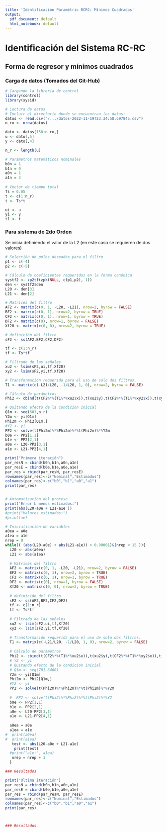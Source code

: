 ```yaml
---
title: 'Identificación Paramétric RCRC: Mínimos Cuadrados'
output:
  pdf_document: default
  html_notebook: default
---
```

# Identificación del Sistema RC-RC 
## Forma de regresor y mínimos cuadrados

### Carga de datos (Tomados del Git-Hub)

```r
# Cargando la libreria de control
library(control)
library(sysid)

# Lectura de datos 
# Incluir el directorio donde se encuentran los datos:
datos <- read.csv("/.../datos-2022-11-19T23:34:58.697845.csv")
n_ro <- nrow(datos)

dato <- datos[150:n_ro,]
u <- dato[,5]
y <- dato[,4]

n_r <- length(u)

# Parámetros matemáticos nominales
b0n = 1 
b1n = 0
a0n = 1
a1n = 3
  
# Vector de tiempo total
Ts = 0.05
t <- c(1:n_r)
t <- Ts*t

ui <- u
yi <- y
t1 <- t

```
### Para sistema de 2do Orden

Se inicia definiendo el valor de la L2 (en este caso se requieren de dos valores)

```r
# Selección de polos deseados para el filtro
p1 <- c(-4)
p2 <- c(-5)

# Cálculo de coeficientes requeridos en la forma canónica
systf2 <- zp2tf(zpk(NULL, c(p1,p2), 1))
den <- systf2$den
L20 <- den[3]
L21 <- den[2]

# Matrices del filtro  
AF2 <- matrix(c(0, 1, -L20, -L21), nrow=2, byrow = FALSE)
BF2 <- matrix(c(0, 1), nrow=2, byrow = TRUE)
CF2 <- matrix(c(0, 1), nrow=1, byrow = TRUE)
DF2 <- matrix(c(0), nrow=1, byrow = FALSE)
Xf20 <- matrix(c(0, 0), nrow=2, byrow = TRUE)

# definición del filtro 
sF2 <- ss(AF2,BF2,CF2,DF2)

tf <- c(1:n_r)
tf <- Ts*tf

# Filtrado de las señales
xu2 <- lsim(sF2,ui,tf,Xf20)
xy2 <- lsim(sF2,yi,tf,Xf20)

# Transformación requerida para el uso de solo dos filtros.
T1 <- matrix(c(-L21/L20, -1/L20, 1, 0), nrow=2, byrow = FALSE)

# Cálculo de parámetros
Phi2 <- cbind(t(CF2%*%(T1%*%xu2$x)),t(xu2$y),t(CF2%*%(T1%*%xy2$x)),t(xy2$y))

# Quitando efecto de la condicion inicial
Q1m <- seq(601,n_r)
Y2m <- yi[Q1m]
Phi2m <- Phi2[Q1m,]
#Y2 <- yi
PP2 <- solve(t(Phi2m)%*%Phi2m)%*%t(Phi2m)%*%Y2m
b0e <- PP2[1,1]
b1e <- PP2[2,1]
a0e <- L20-PP2[3,1]
a1e <- L21-PP2[4,1]

print("Primera iteración")
par_resN = cbind(b0n,b1n,a0n,a1n)
par_resE = cbind(b0e,b1e,a0e,a1e)
par_res = rbind(par_resN, par_resE)
rownames(par_res)<-c("Nominal","Estimados")
colnames(par_res)<-c("b0","b1","a0","a1")
print(par_res)


# Automatización del proceso
print("Error L menos estimados:")
print(abs(L20-a0e + L21-a1e ))
#print("Valores estimados:")
#print(ae)

# Inicialización de variables
a0ea = a0e
a1ea = a1e
nrep = 0 
while(( (abs(L20-a0e) + abs(L21-a1e)) > 0.00001)&(nrep < 15 )){
  L20 <- abs(a0ea) 
  L21 <- abs(a1ea)
  
  # Matrices del filtro  
  AF2 <- matrix(c(0, 1, -L20, -L21), nrow=2, byrow = FALSE)
  BF2 <- matrix(c(0, 1), nrow=2, byrow = TRUE)
  CF2 <- matrix(c(0, 1), nrow=1, byrow = TRUE)
  DF2 <- matrix(c(0), nrow=1, byrow = FALSE)
  Xf20 <- matrix(c(0, 0), nrow=2, byrow = TRUE)
  
  # definición del filtro 
  sF2 <- ss(AF2,BF2,CF2,DF2)
  tf <- c(1:n_r)
  tf <- Ts*tf
  
  # Filtrado de las señales
  xu2 <- lsim(sF2,ui,tf,Xf20)
  xy2 <- lsim(sF2,yi,tf,Xf20)
  
  # Transformación requerida para el uso de solo dos filtros.
  T1 <- matrix(c(-L21/L20, -1/L20, 1, 0), nrow=2, byrow = FALSE)
  
  # Cálculo de parámetros
  Phi2 <- cbind(t(CF2%*%(T1%*%xu2$x)),t(xu2$y),t(CF2%*%(T1%*%xy2$x)),t(xy2$y))
  # Y2 <- yi
  # Quitando efecto de la condicion inicial
  # Q1m <- seq(701,6400)
  Y2m <- yi[Q1m]
  Phi2m <- Phi2[Q1m,]
  #Y2 <- yi
  PP2 <- solve(t(Phi2m)%*%Phi2m)%*%t(Phi2m)%*%Y2m
  
  #  PP2 <- solve(t(Phi2)%*%Phi2)%*%t(Phi2)%*%Y2
  b0e <- PP2[1,1]
  b1e <- PP2[2,1]
  a0e <- L20-PP2[3,1]
  a1e <- L21-PP2[4,1]  
  
  a0ea = a0e
  a1ea = a1e
#  print(a0ea)
#  print(a1ea)
   test <- abs(L20-a0e + L21-a1e)
    print(test)
  #print("a1e:", a1ea)
   nrep = nrep + 1
  }

### Resultados 

print("Última iteración")
par_resN = cbind(b0n,b1n,a0n,a1n)
par_resE = cbind(b0e,b1e,a0e,a1e)
par_res = rbind(par_resN, par_resE)
rownames(par_res)<-c("Nominal","Estimados")
colnames(par_res)<-c("b0","b1","a0","a1")
print(par_res)



### Resultados 



```
